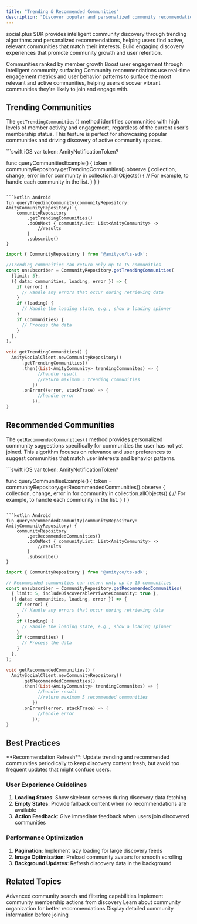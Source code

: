 ```yaml
---
title: "Trending & Recommended Communities"
description: "Discover popular and personalized community recommendations to boost user engagement and drive community growth"
---
```


social.plus SDK provides intelligent community discovery through trending algorithms and personalized recommendations, helping users find active, relevant communities that match their interests. Build engaging discovery experiences that promote community growth and user retention.

<CardGroup cols={2}>
  <Card title="Member-Growth Ranking" icon="arrow-trend-up">
    Communities ranked by member growth
  </Card>
  <Card title="Discovery Optimization" icon="sparkles">
    Boost user engagement through intelligent community surfacing
  </Card>
</CardGroup>

<Info>
Community recommendations use real-time engagement metrics and user behavior patterns to surface the most relevant and active communities, helping users discover vibrant communities they're likely to join and engage with.
</Info>

## Trending Communities

The `getTrendingCommunities()` method identifies communities with high levels of member activity and engagement, regardless of the current user's membership status. This feature is perfect for showcasing popular communities and driving discovery of active community spaces.

<CodeGroup>
```swift iOS
var token: AmityNotificationToken?

func queryCommunitiesExample() {
    token = communityRepository.getTrendingCommunities().observe { collection, change, error in
        for community in collection.allObjects() {
            // For example, to handle each community in the list.
        }
    }
}
```

```kotlin Android
fun queryTrendingCommunity(communityRepository: AmityCommunityRepository) {
    communityRepository
        .getTrendingCommunities()
        .doOnNext { communityList: List<AmityCommunity> ->
            //results
        }
        .subscribe()
}
```

```typescript TypeScript
import { CommunityRepository } from '@amityco/ts-sdk';

//Trending communities can return only up to 15 communities
const unsubscriber = CommunityRepository.getTrendingCommunities(
  {limit: 5},
  ({ data: communities, loading, error }) => {
    if (error) {
      // Handle any errors that occur during retrieving data
    }
    if (loading) {
      // Handle the loading state, e.g., show a loading spinner
    }
    if (communities) {
      // Process the data
    }
  },
);
```

```dart Flutter
void getTrendingCommunities() {
  AmitySocialClient.newCommunityRepository()
      .getTrendingCommunities()
      .then((List<AmityCommunity> trendingCommunites) => {
            //handle result
            //return maximum 5 trending communities
          })
      .onError((error, stackTrace) => {
            //handle error
          });
}
```
</CodeGroup>

## Recommended Communities

The `getRecommendedCommunities()` method provides personalized community suggestions specifically for communities the user has not yet joined. This algorithm focuses on relevance and user preferences to suggest communities that match user interests and behavior patterns.

<CodeGroup>
```swift iOS
var token: AmityNotificationToken?

func queryCommunitiesExample() {
    token = communityRepository.getRecommendedCommunities().observe { collection, change, error in
        for community in collection.allObjects() {
            // For example, to handle each community in the list.
        }
    }
}
```

```kotlin Android
fun queryRecommendedCommunity(communityRepository: AmityCommunityRepository) {
    communityRepository
        .getRecommendedCommunities()
        .doOnNext { communityList: List<AmityCommunity> ->
            //results
        }
        .subscribe()
}
```

```typescript TypeScript
import { CommunityRepository } from '@amityco/ts-sdk';

// Recommended communities can return only up to 15 communities
const unsubscriber = CommunityRepository.getRecommendedCommunities(
  { limit: 5, includeDiscoverablePrivateCommunity: true },
  ({ data: communities, loading, error }) => {
    if (error) {
      // Handle any errors that occur during retrieving data
    }
    if (loading) {
      // Handle the loading state, e.g., show a loading spinner
    }
    if (communities) {
      // Process the data
    }
  },
);
```

```dart Flutter
void getRecommendedCommunities() {
  AmitySocialClient.newCommunityRepository()
      .getRecommendedCommunities()
      .then((List<AmityCommunity> trendingCommunites) => {
            //handle result
            //return maximum 5 recommended communities
          })
      .onError((error, stackTrace) => {
            //handle error
          });
}
```
</CodeGroup>

## Best Practices

<Tip>
**Recommendation Refresh**: Update trending and recommended communities periodically to keep discovery content fresh, but avoid too frequent updates that might confuse users.
</Tip>

### User Experience Guidelines

1. **Loading States**: Show skeleton screens during discovery data fetching
2. **Empty States**: Provide fallback content when no recommendations are available
3. **Action Feedback**: Give immediate feedback when users join discovered communities

### Performance Optimization

1. **Pagination**: Implement lazy loading for large discovery feeds
2. **Image Optimization**: Preload community avatars for smooth scrolling
3. **Background Updates**: Refresh discovery data in the background

## Related Topics

<CardGroup cols={2}>
  <Card title="Query Communities" href="query-communities" icon="magnifying-glass">
    Advanced community search and filtering capabilities
  </Card>
  <Card title="Join Community" href="../membership/join-leave-community" icon="user-plus">
    Implement community membership actions from discovery
  </Card>
  <Card title="Community Categories" href="../organization/community-categories" icon="folder">
    Learn about community organization for better recommendations
  </Card>
  <Card title="Get Community Details" href="get-community" icon="circle-info">
    Display detailed community information before joining
  </Card>
</CardGroup>
